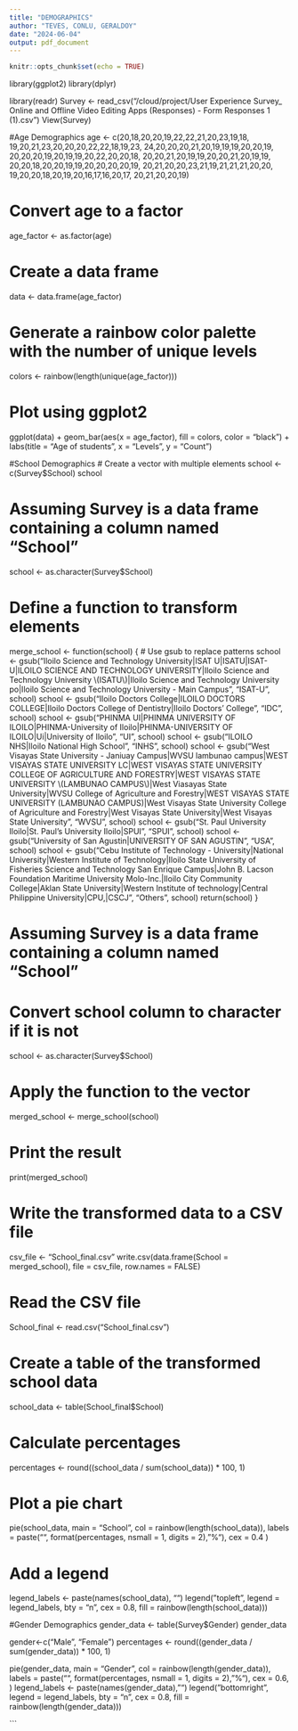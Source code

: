 ```yaml
---
title: "DEMOGRAPHICS"
author: "TEVES, CONLU, GERALDOY"
date: "2024-06-04"
output: pdf_document
---
```


```r
knitr::opts_chunk$set(echo = TRUE)
```
library(ggplot2)
library(dplyr)

library(readr)
Survey <- read_csv("/cloud/project/User Experience Survey_ Online and Offline Video Editing Apps (Responses) - Form Responses 1 (1).csv")
View(Survey)


#Age Demographics
age <- c(20,18,20,20,19,22,22,21,20,23,19,18,
         19,20,21,23,20,20,20,22,22,18,19,23,
         24,20,20,20,21,20,19,19,19,20,20,19,
         20,20,20,19,20,19,19,20,22,20,20,18,
         20,20,21,20,19,19,20,20,21,20,19,19,
         20,20,18,20,20,19,19,20,20,20,20,19,
         20,21,20,20,23,21,19,21,21,21,20,20,
         19,20,20,18,20,19,20,16,17,16,20,17,
         20,21,20,20,19)

# Convert age to a factor
age_factor <- as.factor(age)

# Create a data frame
data <- data.frame(age_factor)

# Generate a rainbow color palette with the number of unique levels
colors <- rainbow(length(unique(age_factor)))

# Plot using ggplot2
ggplot(data) + 
  geom_bar(aes(x = age_factor), fill = colors, color = "black") +
  labs(title = "Age of students", x = "Levels", y = "Count")


#School Demographics
# Create a vector with multiple elements
school <- c(Survey$School)
school

# Assuming Survey is a data frame containing a column named "School"
school <- as.character(Survey$School)

# Define a function to transform elements
merge_school <- function(school) {
  # Use gsub to replace patterns
  school <- gsub("Iloilo Science and Technology University|ISAT U|ISATU|ISAT-U|ILOILO SCIENCE AND TECHNOLOGY UNIVERSITY|Iloilo Science and Technology University \\(ISATU\\)|Iloilo Science and Technology University po|Iloilo Science and Technology University - Main Campus", "ISAT-U", school)
  school <- gsub("Iloilo Doctors College|ILOILO DOCTORS COLLEGE|Iloilo Doctors College of Dentistry|Iloilo Doctors' College", "IDC", school)
  school <- gsub("PHINMA UI|PHINMA UNIVERSITY OF ILOILO|PHINMA-University of Iloilo|PHINMA-UNIVERSITY OF ILOILO|Ui|University of Iloilo", "UI", school)
  school <- gsub("ILOILO NHS|Iloilo National High School", "INHS", school)
  school <- gsub("West Visayas State University - Janiuay Campus|WVSU lambunao campus|WEST VISAYAS STATE UNIVERSITY LC|WEST VISAYAS STATE UNIVERSITY COLLEGE OF AGRICULTURE AND FORESTRY|WEST VISAYAS STATE UNIVERSITY \\(LAMBUNAO CAMPUS\\)|West Viasayas State University|WVSU College of Agriculture and Forestry|WEST VISAYAS STATE UNIVERSITY (LAMBUNAO CAMPUS)|West Visayas State University College of Agriculture and Forestry|West Visayas State University|West Visayas State University", "WVSU", school)
  school <- gsub("St. Paul University Iloilo|St. Paul's University Iloilo|SPUI", "SPUI", school)
  school <- gsub("University of San Agustin|UNIVERSITY OF SAN AGUSTIN", "USA", school)
  school <- gsub("Cebu Institute of Technology - University|National University|Western Institute of Technology|Iloilo State University of Fisheries Science and Technology San Enrique Campus|John B. Lacson Foundation Maritime University Molo-Inc.|Iloilo City Community College|Aklan State University|Western Institute of technology|Central Philippine University|CPU,|CSCJ", "Others", school)
  return(school)
}



# Assuming Survey is a data frame containing a column named "School"
# Convert school column to character if it is not
school <- as.character(Survey$School)

# Apply the function to the vector
merged_school <- merge_school(school)

# Print the result
print(merged_school)

# Write the transformed data to a CSV file
csv_file <- "School_final.csv"
write.csv(data.frame(School = merged_school), file = csv_file, row.names = FALSE)

# Read the CSV file
School_final <- read.csv("School_final.csv")

# Create a table of the transformed school data
school_data <- table(School_final$School)

# Calculate percentages
percentages <- round((school_data / sum(school_data)) * 100, 1)

# Plot a pie chart
pie(school_data,
    main = "School",
    col = rainbow(length(school_data)),
    labels = paste("", format(percentages, nsmall = 1, digits = 2), "%"),
    cex = 0.4
)

# Add a legend
legend_labels <- paste(names(school_data), "")
legend("topleft", legend = legend_labels, bty = "n", cex = 0.8, fill = rainbow(length(school_data)))




#Gender Demographics
gender_data <- table(Survey$Gender)
gender_data

gender<-c("Male", "Female")
percentages <- round((gender_data / sum(gender_data)) * 100, 1)


pie(gender_data,
    main = "Gender",
    col = rainbow(length(gender_data)),
    labels = paste("", format(percentages, nsmall = 1, digits = 2), "%"),
    cex = 0.6,
)
legend_labels <- paste(names(gender_data), "")
legend("bottomright", legend = legend_labels, bty = "n", cex = 0.8, fill = rainbow(length(gender_data)))


```